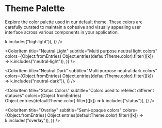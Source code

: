 
<Meta title="Providers/Theme/Palette" />

# Theme Palette

Explore the color palette used in our default theme.
These colors are carefully curated to maintain a cohesive and visually appealing user interface across various components in your application.

<ColorPalette>
  <ColorItem
    title="Highlight Colors"
    subtitle="Mostly used for CTA's"
    colors={Object.fromEntries(
      Object.entries(defaultTheme.color).filter(([k]) => k.includes("highlight")),
    )}
  />

  <ColorItem
    title="Neutral Light"
    subtitle="Multi purpose neutral light colors"
    colors={Object.fromEntries(
      Object.entries(defaultTheme.color).filter(([k]) => k.includes("neutral-light")),
    )}
  />

  <ColorItem
    title="Neutral Dark"
    subtitle="Multi purpose neutral dark colors"
    colors={Object.fromEntries(
      Object.entries(defaultTheme.color).filter(([k]) => k.includes("neutral-dark")),
    )}
  />

  <ColorItem
    title="Status Colors"
    subtitle="Colors used to refelect different statuses"
    colors={Object.fromEntries(
      Object.entries(defaultTheme.color).filter(([k]) => k.includes("status")),
    )}
  />

  <ColorItem
    title="Overlay"
    subtitle="Semi-opaque colors"
    colors={Object.fromEntries(
      Object.entries(defaultTheme.color).filter(([k]) => k.includes("overlay")),
    )}
  />
</ColorPalette>

